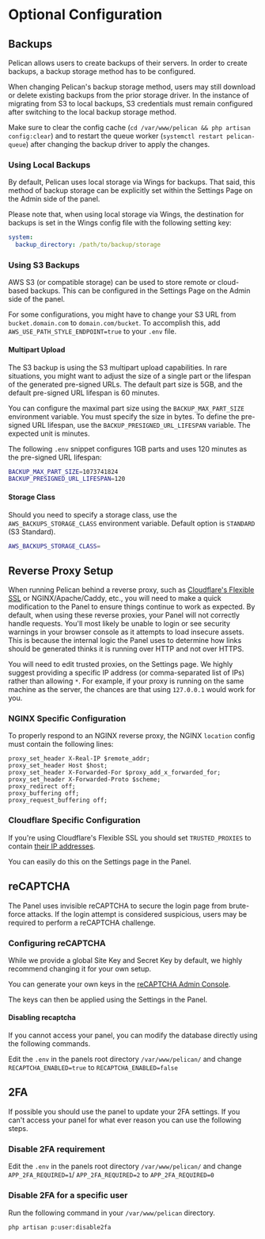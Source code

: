 # Optional Configuration

## Backups

Pelican allows users to create backups of their servers. In order to create backups, a backup storage method has to be configured.

When changing Pelican's backup storage method, users may still download or delete existing backups from the prior storage driver. In the instance of migrating from S3 to local backups, S3 credentials must remain configured after switching to the local backup storage method.

Make sure to clear the config cache (`cd /var/www/pelican && php artisan config:clear`) and to restart the queue worker (`systemctl restart pelican-queue`) after changing the backup driver to apply the changes.

### Using Local Backups

By default, Pelican uses local storage via Wings for backups. That said, this method of backup storage can be explicitly set within the Settings Page on the Admin side of the panel.


Please note that, when using local storage via Wings, the destination for backups is set in the Wings config file with the following setting key:

```yml {2}
system:
  backup_directory: /path/to/backup/storage
```

### Using S3 Backups

AWS S3 (or compatible storage) can be used to store remote or cloud-based backups. This can be configured in the Settings Page on the Admin side of the panel.

For some configurations, you might have to change your S3 URL from `bucket.domain.com` to `domain.com/bucket`. To accomplish this, add `AWS_USE_PATH_STYLE_ENDPOINT=true` to your `.env` file.

#### Multipart Upload

The S3 backup is using the S3 multipart upload capabilities. In rare situations, you might want to adjust the size of a single part or the lifespan of the generated pre-signed URLs. The default part size is 5GB, and the default pre-signed URL lifespan is 60 minutes.

You can configure the maximal part size using the `BACKUP_MAX_PART_SIZE` environment variable. You must specify the size in bytes. To define the pre-signed URL lifespan, use the `BACKUP_PRESIGNED_URL_LIFESPAN` variable. The expected unit is minutes.

The following `.env` snippet configures 1GB parts and uses 120 minutes as the pre-signed URL lifespan:

```sh
BACKUP_MAX_PART_SIZE=1073741824
BACKUP_PRESIGNED_URL_LIFESPAN=120
```

#### Storage Class

Should you need to specify a storage class, use the `AWS_BACKUPS_STORAGE_CLASS` environment variable. Default option is `STANDARD` (S3 Standard).

```sh
AWS_BACKUPS_STORAGE_CLASS=
```

## Reverse Proxy Setup

When running Pelican behind a reverse proxy, such as [Cloudflare's Flexible SSL](https://support.cloudflare.com/hc/en-us/articles/200170416-What-do-the-SSL-options-mean-)
or NGINX/Apache/Caddy, etc., you will need to make a quick modification to the Panel to ensure things continue to work as expected. By default, when using these reverse proxies,
your Panel will not correctly handle requests. You'll most likely be unable to login or see security warnings in your browser console as it attempts to load insecure assets.
This is because the internal logic the Panel uses to determine how links should be generated thinks it is running over HTTP and not over HTTPS.

You will need to edit trusted proxies, on the Settings page. We highly suggest providing a specific IP address
(or comma-separated list of IPs) rather than allowing `*`. For example, if your proxy is running on the same machine as the server,
the chances are that using `127.0.0.1` would work for you.

### NGINX Specific Configuration

To properly respond to an NGINX reverse proxy, the NGINX `location` config must contain the following lines:

```NGINX
proxy_set_header X-Real-IP $remote_addr;
proxy_set_header Host $host;
proxy_set_header X-Forwarded-For $proxy_add_x_forwarded_for;
proxy_set_header X-Forwarded-Proto $scheme;
proxy_redirect off;
proxy_buffering off;
proxy_request_buffering off;
```

### Cloudflare Specific Configuration

If you're using Cloudflare's Flexible SSL you should set `TRUSTED_PROXIES` to contain [their IP addresses](https://www.cloudflare.com/ips/).

You can easily do this on the Settings page in the Panel.

## reCAPTCHA

The Panel uses invisible reCAPTCHA to secure the login page from brute-force attacks. If the login attempt is considered suspicious, users may be required to perform a reCAPTCHA challenge.

### Configuring reCAPTCHA

While we provide a global Site Key and Secret Key by default, we highly recommend changing it for your own setup.

You can generate your own keys in the [reCAPTCHA Admin Console](https://www.google.com/recaptcha/admin).

The keys can then be applied using the Settings in the Panel.

#### Disabling recaptcha

If you cannot access your panel, you can modify the database directly using the following commands.

Edit the `.env` in the panels root directory `/var/www/pelican/` and change `RECAPTCHA_ENABLED=true` to `RECAPTCHA_ENABLED=false`

## 2FA

If possible you should use the panel to update your 2FA settings. If you can't access your panel for what ever reason you can use the following steps.

### Disable 2FA requirement

Edit the `.env` in the panels root directory `/var/www/pelican/` and change `APP_2FA_REQUIRED=1`/ `APP_2FA_REQUIRED=2` to `APP_2FA_REQUIRED=0`

### Disable 2FA for a specific user

Run the following command in your `/var/www/pelican` directory.

```sh
php artisan p:user:disable2fa
```
